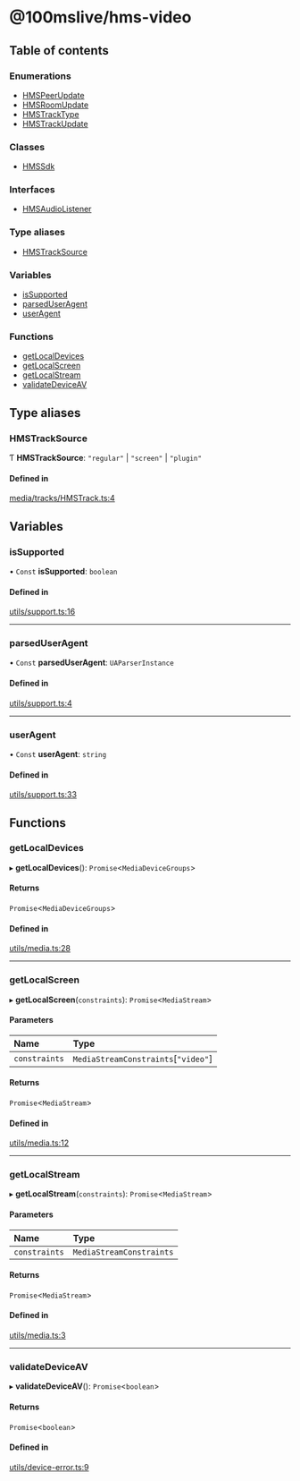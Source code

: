 # @100mslive/hms-video

## Table of contents

### Enumerations

-   [HMSPeerUpdate](/ts-docs/enums/hmspeerupdate)
-   [HMSRoomUpdate](/ts-docs/enums/hmsroomupdate)
-   [HMSTrackType](/ts-docs/enums/hmstracktype)
-   [HMSTrackUpdate](/ts-docs/enums/hmstrackupdate)

### Classes

-   [HMSSdk](/ts-docs/classes/hmssdk)

### Interfaces

-   [HMSAudioListener](/ts-docsinterfaces/hmsaudiolistener)

### Type aliases

-   [HMSTrackSource](modules#hmstracksource)

### Variables

-   [isSupported](modules#issupported)
-   [parsedUserAgent](modules#parseduseragent)
-   [userAgent](modules#useragent)

### Functions

-   [getLocalDevices](modules#getlocaldevices)
-   [getLocalScreen](modules#getlocalscreen)
-   [getLocalStream](modules#getlocalstream)
-   [validateDeviceAV](modules#validatedeviceav)

## Type aliases

### HMSTrackSource

Ƭ **HMSTrackSource**: `"regular"` \| `"screen"` \| `"plugin"`

#### Defined in

[media/tracks/HMSTrack.ts:4](https://github.com/100mslive/hms-video-web/blob/9edc8cc/src/media/tracks/HMSTrack.ts#L4)

## Variables

### isSupported

• `Const` **isSupported**: `boolean`

#### Defined in

[utils/support.ts:16](https://github.com/100mslive/hms-video-web/blob/9edc8cc/src/utils/support.ts#L16)

---

### parsedUserAgent

• `Const` **parsedUserAgent**: `UAParserInstance`

#### Defined in

[utils/support.ts:4](https://github.com/100mslive/hms-video-web/blob/9edc8cc/src/utils/support.ts#L4)

---

### userAgent

• `Const` **userAgent**: `string`

#### Defined in

[utils/support.ts:33](https://github.com/100mslive/hms-video-web/blob/9edc8cc/src/utils/support.ts#L33)

## Functions

### getLocalDevices

▸ **getLocalDevices**(): `Promise`<`MediaDeviceGroups`\>

#### Returns

`Promise`<`MediaDeviceGroups`\>

#### Defined in

[utils/media.ts:28](https://github.com/100mslive/hms-video-web/blob/9edc8cc/src/utils/media.ts#L28)

---

### getLocalScreen

▸ **getLocalScreen**(`constraints`): `Promise`<`MediaStream`\>

#### Parameters

| Name          | Type                                  |
| :------------ | :------------------------------------ |
| `constraints` | `MediaStreamConstraints`[``"video"``] |

#### Returns

`Promise`<`MediaStream`\>

#### Defined in

[utils/media.ts:12](https://github.com/100mslive/hms-video-web/blob/9edc8cc/src/utils/media.ts#L12)

---

### getLocalStream

▸ **getLocalStream**(`constraints`): `Promise`<`MediaStream`\>

#### Parameters

| Name          | Type                     |
| :------------ | :----------------------- |
| `constraints` | `MediaStreamConstraints` |

#### Returns

`Promise`<`MediaStream`\>

#### Defined in

[utils/media.ts:3](https://github.com/100mslive/hms-video-web/blob/9edc8cc/src/utils/media.ts#L3)

---

### validateDeviceAV

▸ **validateDeviceAV**(): `Promise`<`boolean`\>

#### Returns

`Promise`<`boolean`\>

#### Defined in

[utils/device-error.ts:9](https://github.com/100mslive/hms-video-web/blob/9edc8cc/src/utils/device-error.ts#L9)
